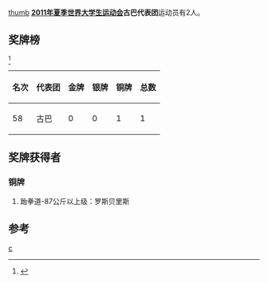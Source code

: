 [[文件:Flag_of_Cuba.svg|thumb]]
'''[[2011年夏季世界大学生运动会|2011年夏季世界大学生运动会]]古巴代表团'''运动员有2人。

==奖牌榜==
<ref>{{Cite web |url=http://match.sz2011.org/Medal/CHI.htm |title=奖牌榜 |accessdate=2011-08-26 |archive-date=2012-07-14 |archive-url=https://archive.is/20120714212414/http://match.sz2011.org/Medal/CHI.htm |dead-url=no }}</ref>
{| class="wikitable"
|-
! 名次 !! 代表团 !! 金牌 !! 银牌 !! 铜牌 !! 总数
|-
| 58 || 古巴 || 0 || 0 || 1 || 1 
|}
==奖牌获得者==
===铜牌===
#跆拳道-87公斤以上级：罗斯贝里斯
==参考==
<references/>
{{2011年夏季世界大学生运动会代表团}}
[[分类:2011年夏季世界大学生运动会代表团|c]]